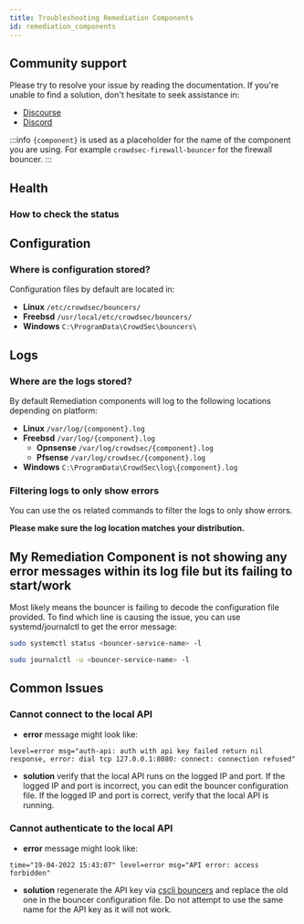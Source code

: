 ```yaml
---
title: Troubleshooting Remediation Components
id: remediation_components
---
```



## Community support

Please try to resolve your issue by reading the documentation. If you're unable to find a solution, don't hesitate to seek assistance in:

- [Discourse](https://discourse.crowdsec.net/)
- [Discord](https://discord.gg/crowdsec)

:::info
`{component}` is used as a placeholder for the name of the component you are using. For example `crowdsec-firewall-bouncer` for the firewall bouncer.
:::

## Health

### How to check the status

<FormattedTabs
    bash="sudo systemctl status {component}"
    powershell="Get-Service {component}"
/>

## Configuration

### Where is configuration stored?

Configuration files by default are located in:

- **Linux** `/etc/crowdsec/bouncers/`
- **Freebsd** `/usr/local/etc/crowdsec/bouncers/`
- **Windows** `C:\ProgramData\CrowdSec\bouncers\`
  
## Logs

### Where are the logs stored?

By default Remediation components will log to the following locations depending on platform:

- **Linux** `/var/log/{component}.log`
- **Freebsd** `/var/log/{component}.log`
  - **Opnsense** `/var/log/crowdsec/{component}.log`
  - **Pfsense** `/var/log/crowdsec/{component}.log`
- **Windows** `C:\ProgramData\CrowdSec\log\{component}.log`

### Filtering logs to only show errors

You can use the os related commands to filter the logs to only show errors.

<FormattedTabs
    bash='sudo grep -E "level=(error|fatal)" /var/log/{component}.log'
    cmd='findstr "level=error level=fatal" C:\ProgramData\CrowdSec\log\{component}.log'
    powershell='Select-String "level=(error|fatal)" C:\ProgramData\CrowdSec\log\{component}.log'
/>

**Please make sure the log location matches your distribution.**

## My Remediation Component is not showing any error messages within its log file but its failing to start/work

Most likely means the bouncer is failing to decode the configuration file provided. To find which line is causing the issue, you can use systemd/journalctl to get the error message:

```bash
sudo systemctl status <bouncer-service-name> -l
```

```bash
sudo journalctl -u <bouncer-service-name> -l
```

## Common Issues

### Cannot connect to the local API
  - **error** message might look like:
```
level=error msg="auth-api: auth with api key failed return nil response, error: dial tcp 127.0.0.1:8080: connect: connection refused"
```
  - **solution** verify that the local API runs on the logged IP and port. If the logged IP and port is incorrect, you can edit the bouncer configuration file. If the logged IP and port is correct, verify that the local API is running.

### Cannot authenticate to the local API
  - **error** message might look like:
```
time="19-04-2022 15:43:07" level=error msg="API error: access forbidden"
```
  - **solution** regenerate the API key via [cscli bouncers](/docs/next/cscli/cscli_bouncers_add) and replace the old one in the bouncer configuration file. Do not attempt to use the same name for the API key as it will not work.
